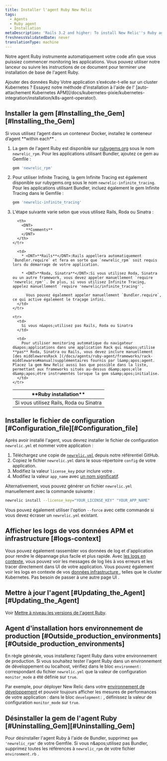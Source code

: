 ```yaml
---
title: Installer l'agent Ruby New Relic
tags:
  - Agents
  - Ruby agent
  - Installation
metaDescription: 'Rails 3.2 and higher: To install New Relic''s Ruby agent as a gem, start here.'
freshnessValidatedDate: never
translationType: machine
---
```


Notre agent Ruby instrumente automatiquement votre code afin que vous puissiez commencer monitoring les applications. Vous pouvez utiliser notre lanceur ou suivre les instructions de ce document pour terminer une installation de base de l&apos;agent Ruby.

<ButtonLink role="button" to="https://one.newrelic.com/launcher/nr1-core.settings?pane=eyJuZXJkbGV0SWQiOiJ0dWNzb24ucGxnLWluc3RydW1lbnQtZXZlcnl0aGluZyJ9&cards[0]=eyJuZXJkbGV0SWQiOiJzZXR1cC1uZXJkbGV0cy5zZXR1cC1ydWJ5LWludGVncmF0aW9uIiwiYWNjb3VudElkIjoyNjQwNDA5fQ==&platform[accountId]=1" variant="primary">
  Ajouter des données Ruby
</ButtonLink>

<Callout variant="tip">
  Votre application s’exécute-t-elle sur un cluster Kubernetes ? Essayez notre méthode d&apos;installation à l&apos;aide de l&apos; [auto-attachement Kubernetes APM](/docs/kubernetes-pixie/kubernetes-integration/installation/k8s-agent-operator/).
</Callout>

## Installer la gem [#Installing\_the\_Gem][#Installing_the_Gem]

<Callout variant="important">
  Si vous utilisez l’agent dans un conteneur Docker, installez le conteneur d’agent <DNT>**within each**</DNT> .
</Callout>

1. La gem de l&apos;agent Ruby est disponible sur [rubygems.org](https://rubygems.org/) sous le nom `newrelic_rpm`. Pour les applications utilisant Bundler, ajoutez ce gem au Gemfile :

   ```ruby
   gem 'newrelic_rpm'
   ```

2. Pour utiliser Infinite Tracing, la gem Infinite Tracing est également disponible sur rubygems.org sous le nom `newrelic-infinite_tracing`. Pour les applications utilisant Bundler, incluez également le gem Infinite Tracing dans le Gemfile :

   ```ruby
   gem 'newrelic-infinite_tracing'
   ```

3. L&apos;étape suivante varie selon que vous utilisez Rails, Roda ou Sinatra :

   <table>
     <thead>
       <tr>
         <th style={{ width: "200px" }}>
           <DNT>
             **Ruby installation**
           </DNT>
         </th>

         <th>
           <DNT>
             **Comments**
           </DNT>
         </th>
       </tr>
     </thead>

     <tbody>
       <tr>
         <td>
           Si vous utilisez Rails, Roda ou Sinatra
         </td>

         <td>
           * <DNT>**Rails**</DNT>:Rails appellera automatiquement `Bundler.require` et fera en sorte que `newrelic_rpm` soit requis lors du démarrage de votre application.

           * <DNT>**Roda, Sinatra**</DNT>:Si vous utilisez Roda, Sinatra ou un autre framework, vous devez appeler manuellement `require 'newrelic_rpm'`. De plus, si vous utilisez Infinite Tracing, appelez manuellement `require 'newrelic/infinite_tracing'`.

             Vous pouvez également appeler manuellement `Bundler.require`, ce qui active également le traçage infini.
         </td>
       </tr>

       <tr>
         <td>
           Si vous n&apos;utilisez pas Rails, Roda ou Sinatra
         </td>

         <td>
           Pour utiliser monitoring automatique du navigateur d&apos;applications dans une application Rack qui n&apos;utilise **pas** Roda, Sinatra ou Rails, vous devez inclure manuellement [des middlewaresRack ](/docs/agents/ruby-agent/frameworks/rack-middlewares#manual)supplémentaires fournis par l&amp;apos;agent. Placez la gem New Relic aussi bas que possible dans la liste, permettant aux frameworks situés au-dessus d&amp;apos;elle d&amp;apos;être instrumentés lorsque la gem s&amp;apos;initialise.
         </td>
       </tr>
     </tbody>
   </table>

## Installer le fichier de configuration [#Configuration\_file][#Configuration_file]

Après avoir installé l&apos;agent, vous devrez installer le fichier de configuration `newrelic.yml` et nommer votre application :

1. Téléchargez une copie de [`newrelic.yml`](https://github.com/newrelic/newrelic-ruby-agent/blob/dev/newrelic.yml) depuis notre référentiel GitHub.
2. Copiez le fichier `newrelic.yml` dans le sous-répertoire `config` de votre application.
3. Modifiez la valeur `license_key` pour inclure votre <InlinePopover type="licenseKey" />.
4. Modifiez la valeur `app_name` avec [un nom significatif](/docs/agents/manage-apm-agents/app-naming/name-your-application).

Alternativement, vous pouvez générer un fichier `newrelic.yml` manuellement avec la commande suivante :

```sh
newrelic install --license_key="YOUR_LICENSE_KEY" "YOUR_APP_NAME"
```

Vous pouvez également utiliser l&apos;option `--force` avec cette commande si vous devez écraser un `newrelic.yml` existant.

<InstallFeedback />

## Afficher les logs de vos données APM et infrastructure [#logs-context]

Vous pouvez également rassembler vos données de log et d&apos;application pour rendre le dépannage plus facile et plus rapide. Avec [les logs en contexte](/docs/logs/logs-context/configure-logs-context-ruby/), vous pouvez voir les messages de log liés à vos erreurs et les tracer directement dans UI de votre application. Vous pouvez également voir les logs en contexte de vos [données infrastructure ](/docs/logs/forward-logs/forward-your-logs-using-infrastructure-agent/), telles que le cluster Kubernetes. Pas besoin de passer à une autre page UI .

## Mettre à jour l&apos;agent [#Updating\_the\_Agent][#Updating_the_Agent]

Voir [Mettre à niveau les versions de l&apos;agent Ruby](/docs/agents/ruby-agent/installation/upgrade-ruby-agent-versions).

## Agent d&apos;installation hors environnement de production [#Outside\_production\_environments][#Outside_production_environments]

En règle générale, vous installerez l’agent Ruby dans votre environnement de production. Si vous souhaitez tester l&apos;agent Ruby dans un environnement de développement ou localhost, vérifiez dans le bloc `environment:` correspondant du fichier `newrelic.yml` que la valeur de configuration `monitor_mode` a été définie sur `true`.

Par exemple, pour déployer New Relic dans votre [environnement de développement](/docs/ruby/developer-mode) et pouvoir toujours afficher les mesures de performances de votre application : dans le bloc `development:` , définissez la valeur de configuration `monitor_mode` sur `true`.

## Désinstaller la gem de l&apos;agent Ruby [#Uninstalling\_Gem][#Uninstalling_Gem]

Pour désinstaller l&apos;agent Ruby à l&apos;aide de Bundler, supprimez `gem 'newrelic_rpm'` de votre Gemfile. Si vous n&amp;apos;utilisez pas Bundler, supprimez toutes les références à `newrelic_rpm` de votre fichier `environment.rb` .